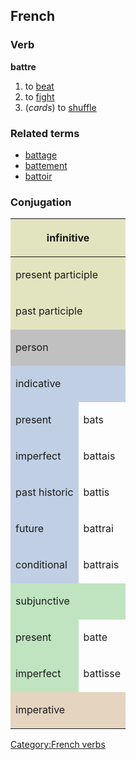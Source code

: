 ==French==
===Verb===
'''battre'''

# to [[beat]]
# to [[fight]]
# (''cards'') to [[shuffle]]

===Related terms===
*[[battage]]
*[[battement]]
*[[battoir]]

===Conjugation===

<center>
{| style="background:#F0F0F0"
|-
! colspan="3" style="background:#e2e4c0" | infinitive
| colspan="5" | battre

|-
! colspan="2" style="background:#e2e4c0" | present participle
| colspan="3" | battant

|-
! colspan="2" style="background:#e2e4c0" | past participle
| colspan="3" | battu

|-
! colspan="2" rowspan="2" style="background:#C0C0C0" | person
! colspan="3" style="background:#C0C0C0" | singular
! colspan="3" style="background:#C0C0C0" | plural

|-
! style="background:#C0C0C0;width:12.5%" | first
! style="background:#C0C0C0;width:12.5%" | second
! style="background:#C0C0C0;width:12.5%" | third
! style="background:#C0C0C0;width:12.5%" | first
! style="background:#C0C0C0;width:12.5%" | second
! style="background:#C0C0C0;width:12.5%" | third

|-
! style="background:#c0cfe4" colspan="2" | indicative
! style="background:#c0cfe4" | je
! style="background:#c0cfe4" | tu
! style="background:#c0cfe4" | il
! style="background:#c0cfe4" | nous
! style="background:#c0cfe4" | vous
! style="background:#c0cfe4" | ils

|-
! style="height:3em;background:#c0cfe4" | present
| bats
| bats
| bat
| battons
| battez
| battent

|-
! style="height:3em;background:#c0cfe4" | imperfect
| battais
| battais
| battait
| battions
| battiez
| battaient

|-
! style="height:3em;background:#c0cfe4" | past historic
| battis
| battis
| battit
| battîmes
| battîtes
| battirent

|-
! style="height:3em;background:#c0cfe4" | future
| battrai
| battras
| battra
| battrons
| battrez
| battront

|-
! style="height:3em;background:#c0cfe4" | conditional
| battrais
| battrais
| battrait
| battrions
| battriez
| battraient

|-
! style="background:#c0e4c0" colspan="2" | subjunctive
! style="background:#c0e4c0" | que je
! style="background:#c0e4c0" | que tu
! style="background:#c0e4c0" | qu'il
! style="background:#c0e4c0" | que nous
! style="background:#c0e4c0" | que vous
! style="background:#c0e4c0" | qu'ils

|-
! style="height:3em;background:#c0e4c0" | present
| batte
| battes
| batte
| battions
| battiez
| battent

|-
! style="height:3em;background:#c0e4c0" rowspan="1" | imperfect
| battisse
| battisses
| battît
| battissions
| battissiez
| battissent

|-
! colspan="2" rowspan="2" style="height:3em;background:#e4d4c0" | imperative
! style="background:#e4d4c0" | -
! style="background:#e4d4c0" | tu
! style="background:#e4d4c0" | -
! style="background:#e4d4c0" | nous
! style="background:#e4d4c0" | vous
! style="background:#e4d4c0" | -

|-
|
| bats
| 
| battons
| battez
| 

|}
</center>

[[Category:French verbs]]